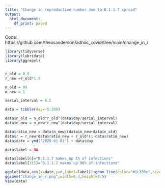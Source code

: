 ```yaml
---
title: "Change in reproductive number due to B.1.1.7 spread"
output:
  html_document:
    df_print: paged
---
```

Code: https://github.com/theosanderson/adhoc_covid/tree/main/change_in_r


```r
library(tidyverse)
library(lubridate)
library(ggrepel)


r_old = 0.9
r_new =r_old*1.5

n_old = 99
n_new = 1

serial_interval = 6.5

data = tibble(day=-5:200)

data$n_old = n_old*r_old^(data$day/serial_interval)
data$n_new = n_new*r_new^(data$day/serial_interval)

data$ratio_new = data$n_new/(data$n_new+data$n_old)
data$r = r_new*data$ratio_new + r_old*(1-data$ratio_new)
data$date = ymd("2020-01-01") + data$day

data$label = NA

data$label[6]="B.1.1.7 makes up 1% of infections"
data$label[115]="B.1.1.7 makes up 90% of infections"

ggplot(data,aes(x=date,y=r,label=label))+geom_line(color="#1c338e",size=1)+theme_bw()+labs(y="Reproductive number (R)",x="Date",title="Change of reproductive number due to B.1.1.7 spread")+coord_cartesian(ylim=c(0,NA),xlim=c(ymd("2020-01-01"),ymd("2020-05-01")))+ geom_hline(yintercept=1,linetype=2,color="#444444")+geom_label_repel(nudge_x =3,nudge_y =-0.2,color="#444444",size=3)
ggsave("change_in_r.png",width=6.4,height=3.5)
View(data)
```